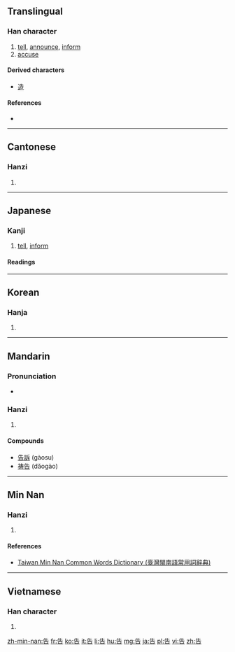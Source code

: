 {{also|吿|吉}}
==Translingual==
{{stroke order}}

===Han character===
{{Han char|rn=30|rad=口|as=04|sn=7|four=2460<sub>1</sub>|canj=竹土口 (HGR)|ids=⿱[[牛|⺧]][[口]]}}

# [[tell]], [[announce]], [[inform]]
# [[accuse]]

====Derived characters====
* [[造]]

====References====
* {{Han ref|kx=0181.191|dkj=03381|dj=0398.040|hdz=10589.120|uh=544A|ud=21578|bh=A769|bd=42857}}

----

==Cantonese==

===Hanzi===
{{yue-hanzi|jyut=[[gou3]], [[guk1]]|y=gou3, guk1}}

# {{defn|lang=yue|sort=口04}}

----

==Japanese==

===Kanji===
{{ja-kanji|grade=4|rs=口04}}

# [[tell]], [[inform]]

====Readings====
{{ja-readings
|goon=[[こう]] (kō) {{non-joyo-reading}} from historical [[かう]] (kau), [[こく]] (koku)
|kanon=[[こう]] (kō) {{non-joyo-reading}} from historical [[かう]] (kau), [[こく]] (koku)
|kun=[[つげる|つ.げる]] ([[告げる]], tsugeru)
|nanori=[[い]] (i)
}}

----

==Korean==

===Hanja===
{{ko-hanja|hangeul=[[고]], [[곡]]|rv=go, gok|mr=ko, kok|y=ko, kok}}

# {{defn|lang=ko|sort=口04}}

----

==Mandarin==

===Pronunciation===
* {{audio|Zh-gào.ogg|Audio|lang=cmn}}

===Hanzi===
{{cmn-hanzi|pin=[[gào]] ([[gao4]])|wg=kao<sup>4</sup>}}

# {{defn|lang=cmn|sort=口04}}

====Compounds====
* [[告訴]] (gàosu)
* [[祷告]] (dǎogào)

----

==Min Nan==

===Hanzi===
{{nan-hanzi|tlpa=kò (ko<sup>3</sup>)}}

# {{defn|lang=nan|sort=口04}}

====References====
*[http://twblg.dict.edu.tw/holodict_new/result_detail.jsp?n_no=3029&curpage=1&sample=%E5%91%8A&radiobutton=1&querytarget=1&limit=20&pagenum=2&rowcount=21 Taiwan Min Nan Common Words Dictionary (臺灣閩南語常用詞辭典)]

----

==Vietnamese==

===Han character===
{{vi-hantu|[[cáo]], [[cáu]], [[kiếu]]|rs=口04}}

# {{defn|lang=vi|sort=口04}}

[[zh-min-nan:告]]
[[fr:告]]
[[ko:告]]
[[it:告]]
[[li:告]]
[[hu:告]]
[[mg:告]]
[[ja:告]]
[[pl:告]]
[[vi:告]]
[[zh:告]]